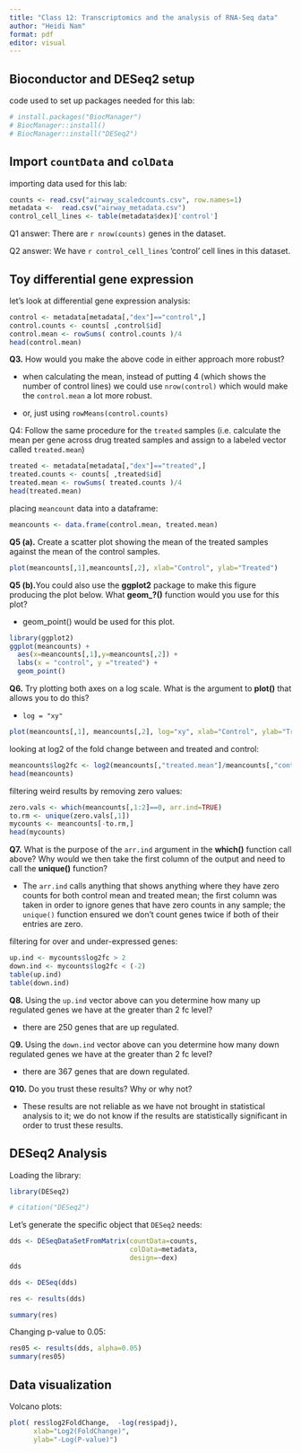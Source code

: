 ```yaml
---
title: "Class 12: Transcriptomics and the analysis of RNA-Seq data"
author: "Heidi Nam"
format: pdf
editor: visual
---
```


## Bioconductor and DESeq2 setup

code used to set up packages needed for this lab:

```r
# install.packages("BiocManager")
# BiocManager::install()
# BiocManager::install("DESeq2")
```

## Import `countData` and `colData`

importing data used for this lab:

```r
counts <- read.csv("airway_scaledcounts.csv", row.names=1)
metadata <-  read.csv("airway_metadata.csv")
control_cell_lines <- table(metadata$dex)['control']
```

Q1 answer: There are `r nrow(counts)` genes in the dataset.

Q2 answer: We have `r control_cell_lines` 'control' cell lines in this dataset.

## Toy differential gene expression

let's look at differential gene expression analysis:

```r
control <- metadata[metadata[,"dex"]=="control",]
control.counts <- counts[ ,control$id]
control.mean <- rowSums( control.counts )/4 
head(control.mean)
```

**Q3.** How would you make the above code in either approach more robust?

-   when calculating the mean, instead of putting 4 (which shows the number of control lines) we could use `nrow(control)` which would make the `control.mean` a lot more robust.

-   or, just using `rowMeans(control.counts)`

Q4: Follow the same procedure for the `treated` samples (i.e. calculate the mean per gene across drug treated samples and assign to a labeled vector called `treated.mean`)

```r
treated <- metadata[metadata[,"dex"]=="treated",]
treated.counts <- counts[ ,treated$id]
treated.mean <- rowSums( treated.counts )/4 
head(treated.mean)
```

placing `meancount` data into a dataframe:

```r
meancounts <- data.frame(control.mean, treated.mean)
```

**Q5 (a).** Create a scatter plot showing the mean of the treated samples against the mean of the control samples.

```r
plot(meancounts[,1],meancounts[,2], xlab="Control", ylab="Treated")
```

**Q5 (b).**You could also use the **ggplot2** package to make this figure producing the plot below. What **geom\_?()** function would you use for this plot?

-   geom_point() would be used for this plot.

```r
library(ggplot2)
ggplot(meancounts) + 
  aes(x=meancounts[,1],y=meancounts[,2]) + 
  labs(x = "control", y ="treated") +
  geom_point()
```

**Q6.** Try plotting both axes on a log scale. What is the argument to **plot()** that allows you to do this?

-   `log = "xy"`

```r
plot(meancounts[,1], meancounts[,2], log="xy", xlab="Control", ylab="Treated")
```

looking at log2 of the fold change between and treated and control:

```r
meancounts$log2fc <- log2(meancounts[,"treated.mean"]/meancounts[,"control.mean"])
head(meancounts)
```

filtering weird results by removing zero values:

```r
zero.vals <- which(meancounts[,1:2]==0, arr.ind=TRUE)
to.rm <- unique(zero.vals[,1])
mycounts <- meancounts[-to.rm,]
head(mycounts)
```

**Q7.** What is the purpose of the `arr.ind` argument in the **which()** function call above? Why would we then take the first column of the output and need to call the **unique()** function?

-   The `arr.ind` calls anything that shows anything where they have zero counts for both control mean and treated mean; the first column was taken in order to ignore genes that have zero counts in any sample; the `unique()` function ensured we don't count genes twice if both of their entries are zero.

filtering for over and under-expressed genes:

```r
up.ind <- mycounts$log2fc > 2
down.ind <- mycounts$log2fc < (-2)
table(up.ind)
table(down.ind)
```

**Q8.** Using the `up.ind` vector above can you determine how many up regulated genes we have at the greater than 2 fc level?

-   there are 250 genes that are up regulated.

Q**9.** Using the `down.ind` vector above can you determine how many down regulated genes we have at the greater than 2 fc level?

-   there are 367 genes that are down regulated.

**Q10.** Do you trust these results? Why or why not?

-   These results are not reliable as we have not brought in statistical analysis to it; we do not know if the results are statistically significant in order to trust these results.

## DESeq2 Analysis

Loading the library:

```r
library(DESeq2)
```

```r
# citation("DESeq2")
```

Let's generate the specific object that `DESeq2` needs:

```r
dds <- DESeqDataSetFromMatrix(countData=counts, 
                              colData=metadata, 
                              design=~dex)
dds
```

```r
dds <- DESeq(dds)
```

```r
res <- results(dds)
```

```r
summary(res)
```

Changing p-value to 0.05:

```r
res05 <- results(dds, alpha=0.05)
summary(res05)
```

## Data visualization

Volcano plots:

```r
plot( res$log2FoldChange,  -log(res$padj), 
      xlab="Log2(FoldChange)",
      ylab="-Log(P-value)")
```

